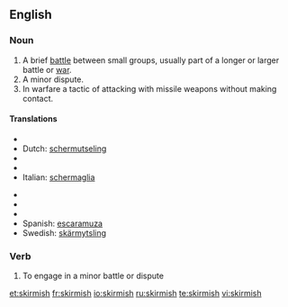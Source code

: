 ==English==
===Noun===
{{en-noun|es}}

#A brief [[battle]] between small groups, usually part of a longer or larger battle or [[war]].
#A minor dispute.
#In warfare a tactic of attacking with missile weapons without making contact.

====Translations====
{{top}}
*{{trreq|Catalan}}
*Dutch: [[schermutseling]] {{f}}
*{{trreq|French}}
*{{trreq|German}}
*Italian: [[schermaglia]] {{f}}
{{mid}}
*{{trreq|Japanese}}
*{{trreq|Portuguese}}
*{{trreq|Russian}}
*Spanish: [[escaramuza]] {{f}}
*Swedish: [[skärmytsling]] {{c}}
{{bottom}}

===Verb===
{{en-verb|skirmish|es}}

#To engage in a minor battle or dispute

[[et:skirmish]]
[[fr:skirmish]]
[[io:skirmish]]
[[ru:skirmish]]
[[te:skirmish]]
[[vi:skirmish]]